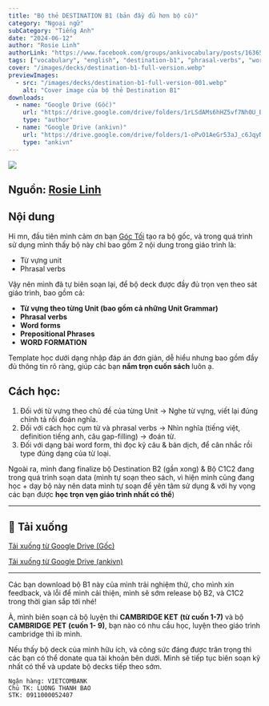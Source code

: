 ```yaml
---
title: "Bộ thẻ DESTINATION B1 (bản đầy đủ hơn bộ cũ)"
category: "Ngoại ngữ"
subCategory: "Tiếng Anh"
date: "2024-06-12"
author: "Rosie Linh"
authorLink: "https://www.facebook.com/groups/ankivocabulary/posts/1636510213775296/"
tags: ["vocabulary", "english", "destination-b1", "phrasal-verbs", "word-formation", "b1"]
cover: "/images/decks/destination-b1-full-version.webp"
previewImages:
  - src: "/images/decks/destination-b1-full-version-001.webp"
    alt: "Cover image của bộ thẻ Destination B1"
downloads:
  - name: "Google Drive (Gốc)"
    url: "https://drive.google.com/drive/folders/1rLSdAMs6hHZ5vf7Nh0U_BLeN20v5Q5am"
    type: "author"
  - name: "Google Drive (ankivn)"
    url: "https://drive.google.com/drive/folders/1-oPvO1AeGr53aJ_c6JqyNFU2fw4adDxx?usp=sharing"
    type: "ankivn"
---
```


![](/images/decks/destination-b1-full-version-001.webp)


<VideoPlayer src="/images/destination-b1-full-version.mov" controls />

## Nguồn: [Rosie Linh](https://www.facebook.com/groups/ankivocabulary/posts/1636510213775296/)

## Nội dung

Hi mn, đầu tiên mình cảm ơn bạn [Góc Tối](https://www.facebook.com/groups/ankivocabulary/posts/1184858722273783/) tạo ra bộ gốc, và trong quá trình sử dụng mình thấy bộ này chỉ bao gồm 2 nội dung trong giáo trình là:

- Từ vựng unit
- Phrasal verbs

Vậy nên mình đã tự biên soạn lại, để bộ deck được đầy đủ trọn vẹn theo sát giáo trình, bao gồm cả:

- **Từ vựng theo từng Unit (bao gồm cả những Unit Grammar)**
- **Phrasal verbs**
- **Word forms**
- **Prepositional Phrases**
- **WORD FORMATION**

Template học dưới dạng nhập đáp án đơn giản, dễ hiểu nhưng bao gồm đầy đủ thông tin rõ ràng, giúp các bạn **nắm trọn cuốn sách** luôn ạ.

## Cách học:

1. Đối với từ vựng theo chủ đề của từng Unit -> Nghe từ vựng, viết lại đúng chính tả rồi đoán nghĩa.
2. Đối với cách học cụm từ và phrasal verbs -> Nhìn nghĩa (tiếng việt, definition tiếng anh, câu gap-filling) -> đoán từ.
3. Đối với dạng bài word form, thì đọc kỹ câu & bản dịch, để cân nhắc rồi type đúng dạng của từ loại.

Ngoài ra, mình đang finalize bộ Destination B2 (gần xong) & Bộ C1C2 đang trong quá trình soạn data (mình tự soạn theo sách, vì hiện mình cũng đang học + dạy bộ này nên data mình tự soạn để yên tâm sử dụng & với hy vọng các bạn được **học trọn vẹn giáo trình nhất có thể**)

---

## 🔗 Tải xuống

[Tải xuống từ Google Drive (Gốc)](https://drive.google.com/drive/folders/1rLSdAMs6hHZ5vf7Nh0U_BLeN20v5Q5am)

[Tải xuống từ Google Drive (ankivn)](https://drive.google.com/drive/folders/1-oPvO1AeGr53aJ_c6JqyNFU2fw4adDxx?usp=sharing)

---

Các bạn download bộ B1 này của mình trải nghiệm thử, cho mình xin feedback, và lỗi để mình cải thiện, mình sẽ sớm release bộ B2, và C1C2 trong thời gian sắp tới nhé!

À, mình biên soạn cả bộ luyện thi **CAMBRIDGE KET** **(từ cuốn 1-7)** và bộ **CAMBRIDGE** **PET** **(cuốn 1- 9)**, bạn nào có nhu cầu học, luyện theo giáo trình cambridge thì ib mình.

Nếu thấy bộ deck của mình hữu ích, và công sức đáng được trân trọng thì các bạn có thể donate qua tài khoản bên dưới. Mình sẽ tiếp tục biên soạn kỹ nhất có thể và update bộ decks tiếp theo sớm.

```
Ngân hàng: VIETCOMBANK
Chủ TK: LUONG THANH BAO
STK: 0911000052407
```